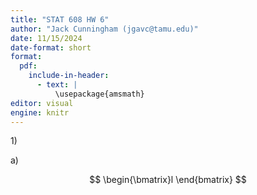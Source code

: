 ```yaml
---
title: "STAT 608 HW 6"
author: "Jack Cunningham (jgavc@tamu.edu)"
date: 11/15/2024
date-format: short
format:
  pdf:
    include-in-header:
      - text: |
          \usepackage{amsmath}
editor: visual
engine: knitr
---
```


1\)

a\)

$$
\begin{\bmatrix}l \end{bmatrix}
$$
